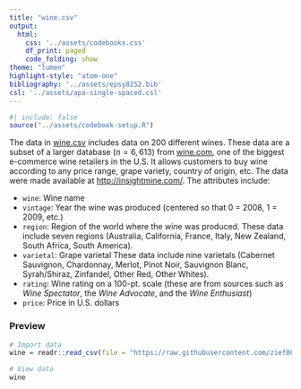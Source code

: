 ```yaml
---
title: "wine.csv"
output: 
  html:
    css: '../assets/codebooks.css'
    df_print: paged
    code_folding: show
theme: "lumen"
highlight-style: "atom-one"
bibliography: '../assets/epsy8252.bib'
csl: '../assets/apa-single-spaced.csl'
---
```



```r
#| include: false
source("../assets/codebook-setup.R")
```


The data in [wine.csv](https://raw.githubusercontent.com/zief0002/bespectacled-antelope/main/data/wine.csv) includes data on 200 different wines. These data are a subset of a larger database ($n = 6,613$) from [wine.com](https://www.wine.com/), one of the biggest e-commerce wine retailers in the U.S. It allows customers to buy wine according to any price range, grape variety, country of origin, etc. The data were made available at [http://insightmine.com/](http://insightmine.com/bring-your-own-data-analyzing-wine-market/). The attributes include:

- `wine`: Wine name
- `vintage`: Year the wine was produced (centered so that 0 = 2008, 1 = 2009, etc.) 
- `region`: Region of the world where the wine was produced. These data include seven regions (Australia, California, France, Italy, New Zealand, South Africa, South America).
- `varietal`: Grape varietal These data include nine varietals (Cabernet Sauvignon, Chardonnay, Merlot, Pinot Noir, Sauvignon Blanc, Syrah/Shiraz, Zinfandel, Other Red, Other Whites).
- `rating`: Wine rating on a 100-pt. scale (these are from sources such as *Wine Spectator*, the *Wine Advocate*, and the *Wine Enthusiast*)
- `price`: Price in U.S. dollars


### Preview

```r
# Import data
wine = readr::read_csv(file = "https://raw.githubusercontent.com/zief0002/bespectacled-antelope/main/data/wine.csv")

# View data
wine
```


<!-- ### References -->
